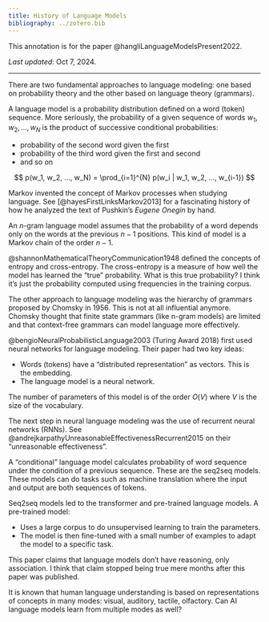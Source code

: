 ```yaml
---
title: History of Language Models
bibliography: ../zotero.bib
---
```


::: {.callout-note}
This annotation is for the paper @hangliLanguageModelsPresent2022.
:::

_Last updated_: Oct 7, 2024.

---

There are two fundamental approaches to language modeling: one based on probability theory and the
other based on language theory (grammars).

A language model is a probability distribution defined on a word (token) sequence.
More seriously, the probability of a given sequence of words $w_1, w_2, ..., w_N$
is the product of successive conditional probabilities:

- probability of the second word given the first
- probability of the third word given the first and second
- and so on

$$
p(w_1, w_2, ..., w_N) = \prod_{i=1}^{N} p(w_i | w_1, w_2, ..., w_{i-1})
$$


Markov invented the concept of Markov processes when studying language.
See [@hayesFirstLinksMarkov2013] for a fascinating history of how he analyzed the text of
Pushkin's _Eugene Onegin_ by hand.

An $n$-gram language model assumes that the probability of a word depends
only on the words at the previous $n - 1$ positions. This kind of model
is a Markov chain of the order $n - 1$.

@shannonMathematicalTheoryCommunication1948 defined the concepts of entropy and cross-entropy. The cross-entropy
is a measure of how well the model has learned the "true" probability. What is
this true probability? I think it's just the probability computed using frequencies
in the training corpus.

The other approach to language modeling was the hierarchy of grammars proposed by
Chomsky in 1956. This is not at all influential anymore. Chomsky thought that
finite state grammars (like n-gram models) are limited and that context-free
grammars can model language more effectively.

@bengioNeuralProbabilisticLanguage2003 (Turing Award 2018) first used neural networks for language
modeling. Their paper had two key ideas:

- Words (tokens) have a "distributed representation" as vectors. This is the embedding.
- The language model is a neural network.

The number of parameters of this model is of the order $O(V)$ where $V$ is the size of the vocabulary.

The next step in neural language modeling was the use of recurrent neural networks (RNNs).
See @andrejkarpathyUnreasonableEffectivenessRecurrent2015 on their "unreasonable effectiveness".

A "conditional" language model calculates probability of word sequence under the
condition of a previous sequence. These are the seq2seq models. These models can
do tasks such as machine translation where the input and output are both sequences of tokens.

Seq2seq models led to the transformer and pre-trained language models. A pre-trained model:

- Uses a large corpus to do unsupervised learning to train the parameters.
- The model is then fine-tuned with a small number of examples to adapt the model to a specific task.

This paper claims that language models don't have reasoning, only association. I think
that claim stopped being true mere months after this paper was published.

It is known that human language understanding is based on representations of concepts in many modes: visual, auditory, tactile, olfactory. Can AI language models learn from multiple modes as well?
